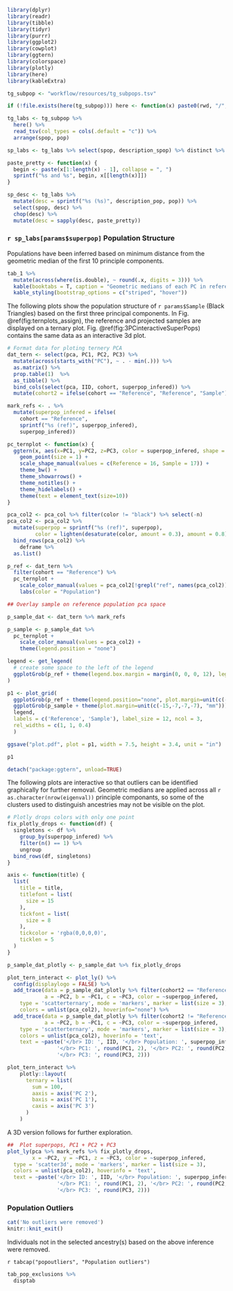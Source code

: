 ```r
library(dplyr)
library(readr)
library(tibble)
library(tidyr)
library(purrr)
library(ggplot2)
library(cowplot)
library(ggtern)
library(colorspace)
library(plotly)
library(here)
library(kableExtra)

tg_subpop <- "workflow/resources/tg_subpops.tsv"

if (!file.exists(here(tg_subpop))) here <- function(x) paste0(rwd, "/", x)

tg_labs <- tg_subpop %>%
  here() %>%
  read_tsv(col_types = cols(.default = "c")) %>%
  arrange(spop, pop)

sp_labs <- tg_labs %>% select(spop, description_spop) %>% distinct %>% deframe

paste_pretty <- function(x) {
  begin <- paste(x[1:length(x) - 1], collapse = ", ")
  sprintf("%s and %s", begin, x[[length(x)]])
}

sp_desc <- tg_labs %>%
  mutate(desc = sprintf("%s (%s)", description_pop, pop)) %>%
  select(spop, desc) %>%
  chop(desc) %>%
  mutate(desc = sapply(desc, paste_pretty))


```

### `r sp_labs[params$superpop]` Population Structure

Populations have been inferred based on minimum distance from the geometric median of the first 10 principle components.

```r
tab_1 %>%
  mutate(across(where(is.double), ~ round(.x, digits = 3))) %>%
  kable(booktabs = T, caption = "Geometric medians of each PC in reference superpopulations") %>%
  kable_styling(bootstrap_options = c("striped", "hover"))
```

The following plots show the population structure of `r params$Sample` (Black Triangles) based on the first three principal components. In Fig. \@ref(fig:ternplots_assign), the reference and projected samples are displayed on a ternary plot. Fig. \@ref(fig:3PCinteractiveSuperPops) contains the same data as an interactive 3d plot.

```r


# Format data for ploting ternery PCA
dat_tern <- select(pca, PC1, PC2, PC3) %>%
  mutate(across(starts_with("PC"), ~ . - min(.))) %>%
  as.matrix() %>%
  prop.table(1)  %>%
  as_tibble() %>%
  bind_cols(select(pca, IID, cohort, superpop_infered)) %>%
  mutate(cohort2 = ifelse(cohort == "Reference", "Reference", "Sample"))

mark_refs <- . %>%
  mutate(superpop_infered = ifelse(
    cohort == "Reference",
    sprintf("%s (ref)", superpop_infered),
    superpop_infered))

pc_ternplot <- function(x) {
  ggtern(x, aes(x=PC1, y=PC2, z=PC3, color = superpop_infered, shape = cohort2)) +
    geom_point(size = 1) +
    scale_shape_manual(values = c(Reference = 16, Sample = 17)) +
    theme_bw() +
    theme_showarrows() +
    theme_notitles() +
    theme_hidelabels() +
    theme(text = element_text(size=10))
}

pca_col2 <- pca_col %>% filter(color != "black") %>% select(-n)
pca_col2 <- pca_col2 %>%
  mutate(superpop = sprintf("%s (ref)", superpop),
         color = lighten(desaturate(color, amount = 0.3), amount = 0.8)) %>%
  bind_rows(pca_col2) %>%
    deframe %>%
  as.list()

p_ref <- dat_tern %>%
  filter(cohort == "Reference") %>%
  pc_ternplot +
    scale_color_manual(values = pca_col2[!grepl("ref", names(pca_col2))]) +
    labs(color = "Population")

## Overlay sample on reference population pca space

p_sample_dat <- dat_tern %>% mark_refs

p_sample <- p_sample_dat %>%
  pc_ternplot +
    scale_color_manual(values = pca_col2) +
    theme(legend.position = "none")

legend <- get_legend(
  # create some space to the left of the legend
  ggplotGrob(p_ref + theme(legend.box.margin = margin(0, 0, 0, 12), legend.title = element_blank()))
)

p1 <- plot_grid(
  ggplotGrob(p_ref + theme(legend.position="none", plot.margin=unit(c(-15,-7,-7,-7), "mm"))),
  ggplotGrob(p_sample + theme(plot.margin=unit(c(-15,-7,-7,-7), "mm"))),
  legend,
  labels = c('Reference', 'Sample'), label_size = 12, ncol = 3,
  rel_widths = c(1, 1, 0.4)
  )

ggsave("plot.pdf", plot = p1, width = 7.5, height = 3.4, unit = "in")

p1

detach("package:ggtern", unload=TRUE)
```

The following plots are interactive so that outliers can be identified graphically for further removal. Geometric medians are applied across all `r as.character(nrow(eigenval))` principle componants, so some of the clusters used to distinguish ancestries may not be visible on the plot.

```r

# Plotly drops colors with only one point
fix_plotly_drops <- function(df) {
  singletons <- df %>%
    group_by(superpop_infered) %>%
    filter(n() == 1) %>%
    ungroup
  bind_rows(df, singletons)
}

axis <- function(title) {
  list(
    title = title,
    titlefont = list(
      size = 15
    ),
    tickfont = list(
      size = 8
    ),
    tickcolor = 'rgba(0,0,0,0)',
    ticklen = 5
  )
}

p_sample_dat_plotly <- p_sample_dat %>% fix_plotly_drops

plot_tern_interact <- plot_ly() %>%
  config(displaylogo = FALSE) %>%
  add_trace(data = p_sample_dat_plotly %>% filter(cohort2 == "Reference"),
            a = ~PC2, b = ~PC1, c = ~PC3, color = ~superpop_infered,
    type = 'scatterternary', mode = 'markers', marker = list(size = 3),
    colors = unlist(pca_col2), hoverinfo="none") %>%
  add_trace(data = p_sample_dat_plotly %>% filter(cohort2 != "Reference"),
            a = ~PC2, b = ~PC1, c = ~PC3, color = ~superpop_infered,
    type = 'scatterternary', mode = 'markers', marker = list(size = 3),
    colors = unlist(pca_col2), hoverinfo = 'text',
    text = ~paste('</br> ID: ', IID, '</br> Population: ', superpop_infered,
                '</br> PC1: ', round(PC1, 2), '</br> PC2: ', round(PC2, 2),
                '</br> PC3: ', round(PC3, 2)))

plot_tern_interact %>%
    plotly::layout(
      ternary = list(
        sum = 100,
        aaxis = axis('PC 2'),
        baxis = axis('PC 1'),
        caxis = axis('PC 3')
      )
    )


```

A 3D version follows for further exploration.

```r

##  Plot superpops, PC1 + PC2 + PC3
plot_ly(pca %>% mark_refs %>% fix_plotly_drops,
        x = ~PC2, y = ~PC1, z = ~PC3, color = ~superpop_infered,
  type = 'scatter3d', mode = 'markers', marker = list(size = 3),
  colors = unlist(pca_col2), hoverinfo = 'text',
  text = ~paste('</br> ID: ', IID, '</br> Population: ', superpop_infered,
                '</br> PC1: ', round(PC1, 2), '</br> PC2: ', round(PC2, 2),
                '</br> PC3: ', round(PC3, 2)))

```



### Population Outliers

```r
cat('No outliers were removed')
knitr::knit_exit()
```

Individuals not in the selected ancestry(s) based on the above inference were removed.

`r tabcap("popoutliers", "Population outliers")`

```r
tab_pop_exclusions %>%
  disptab
```
